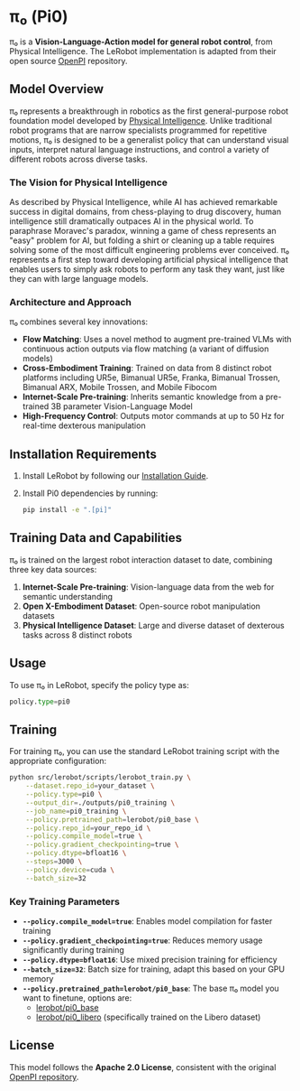 # π₀ (Pi0)

π₀ is a **Vision-Language-Action model for general robot control**, from Physical Intelligence. The LeRobot implementation is adapted from their open source [OpenPI](https://github.com/Physical-Intelligence/openpi) repository.

## Model Overview

π₀ represents a breakthrough in robotics as the first general-purpose robot foundation model developed by [Physical Intelligence](https://www.physicalintelligence.company/blog/pi0). Unlike traditional robot programs that are narrow specialists programmed for repetitive motions, π₀ is designed to be a generalist policy that can understand visual inputs, interpret natural language instructions, and control a variety of different robots across diverse tasks.

### The Vision for Physical Intelligence

As described by Physical Intelligence, while AI has achieved remarkable success in digital domains, from chess-playing to drug discovery, human intelligence still dramatically outpaces AI in the physical world. To paraphrase Moravec's paradox, winning a game of chess represents an "easy" problem for AI, but folding a shirt or cleaning up a table requires solving some of the most difficult engineering problems ever conceived. π₀ represents a first step toward developing artificial physical intelligence that enables users to simply ask robots to perform any task they want, just like they can with large language models.

### Architecture and Approach

π₀ combines several key innovations:

- **Flow Matching**: Uses a novel method to augment pre-trained VLMs with continuous action outputs via flow matching (a variant of diffusion models)
- **Cross-Embodiment Training**: Trained on data from 8 distinct robot platforms including UR5e, Bimanual UR5e, Franka, Bimanual Trossen, Bimanual ARX, Mobile Trossen, and Mobile Fibocom
- **Internet-Scale Pre-training**: Inherits semantic knowledge from a pre-trained 3B parameter Vision-Language Model
- **High-Frequency Control**: Outputs motor commands at up to 50 Hz for real-time dexterous manipulation

## Installation Requirements

1. Install LeRobot by following our [Installation Guide](./installation).
2. Install Pi0 dependencies by running:

   ```bash
   pip install -e ".[pi]"
   ```

## Training Data and Capabilities

π₀ is trained on the largest robot interaction dataset to date, combining three key data sources:

1. **Internet-Scale Pre-training**: Vision-language data from the web for semantic understanding
2. **Open X-Embodiment Dataset**: Open-source robot manipulation datasets
3. **Physical Intelligence Dataset**: Large and diverse dataset of dexterous tasks across 8 distinct robots

## Usage

To use π₀ in LeRobot, specify the policy type as:

```python
policy.type=pi0
```

## Training

For training π₀, you can use the standard LeRobot training script with the appropriate configuration:

```bash
python src/lerobot/scripts/lerobot_train.py \
    --dataset.repo_id=your_dataset \
    --policy.type=pi0 \
    --output_dir=./outputs/pi0_training \
    --job_name=pi0_training \
    --policy.pretrained_path=lerobot/pi0_base \
    --policy.repo_id=your_repo_id \
    --policy.compile_model=true \
    --policy.gradient_checkpointing=true \
    --policy.dtype=bfloat16 \
    --steps=3000 \
    --policy.device=cuda \
    --batch_size=32
```

### Key Training Parameters

- **`--policy.compile_model=true`**: Enables model compilation for faster training
- **`--policy.gradient_checkpointing=true`**: Reduces memory usage significantly during training
- **`--policy.dtype=bfloat16`**: Use mixed precision training for efficiency
- **`--batch_size=32`**: Batch size for training, adapt this based on your GPU memory
- **`--policy.pretrained_path=lerobot/pi0_base`**: The base π₀ model you want to finetune, options are:
  - [lerobot/pi0_base](https://huggingface.co/lerobot/pi0_base)
  - [lerobot/pi0_libero](https://huggingface.co/lerobot/pi0_libero) (specifically trained on the Libero dataset)

## License

This model follows the **Apache 2.0 License**, consistent with the original [OpenPI repository](https://github.com/Physical-Intelligence/openpi).
